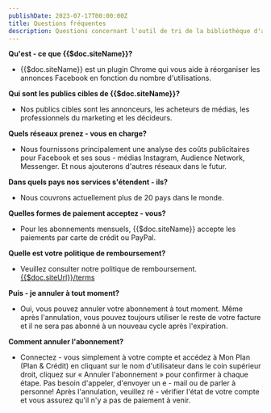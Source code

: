 ```yaml
---
publishDate: 2023-07-17T00:00:00Z
title: Questions fréquentes
description: Questions concernant l'outil de tri de la bibliothèque d'annonces Facebook.
---
```


<div class="px-4 lg:px-40">

**Qu'est - ce que {{$doc.siteName}}?**
- {{$doc.siteName}} est un plugin Chrome qui vous aide à réorganiser les annonces Facebook en fonction du nombre d'utilisations.

**Qui sont les publics cibles de {{$doc.siteName}}?**
- Nos publics cibles sont les annonceurs, les acheteurs de médias, les professionnels du marketing et les décideurs.

**Quels réseaux prenez - vous en charge?**
- Nous fournissons principalement une analyse des coûts publicitaires pour Facebook et ses sous - médias Instagram, Audience Network, Messenger. Et nous ajouterons d'autres réseaux dans le futur.

**Dans quels pays nos services s'étendent - ils?**
- Nous couvrons actuellement plus de 20 pays dans le monde.

**Quelles formes de paiement acceptez - vous?**
- Pour les abonnements mensuels, {{$doc.siteName}} accepte les paiements par carte de crédit ou PayPal.

**Quelle est votre politique de remboursement?**
- Veuillez consulter notre politique de remboursement. <a href='/terms'>{{$doc.siteUrl}}/terms</a>

**Puis - je annuler à tout moment?**
- Oui, vous pouvez annuler votre abonnement à tout moment. Même après l'annulation, vous pouvez toujours utiliser le reste de votre facture et il ne sera pas abonné à un nouveau cycle après l'expiration.

**Comment annuler l'abonnement?**
- Connectez - vous simplement à votre compte et accédez à Mon Plan (Plan & Crédit) en cliquant sur le nom d'utilisateur dans le coin supérieur droit, cliquez sur « Annuler l'abonnement » pour confirmer à chaque étape. Pas besoin d'appeler, d'envoyer un e - mail ou de parler à personne!
Après l'annulation, veuillez ré - vérifier l'état de votre compte et vous assurez qu'il n'y a pas de paiement à venir.
</div>
